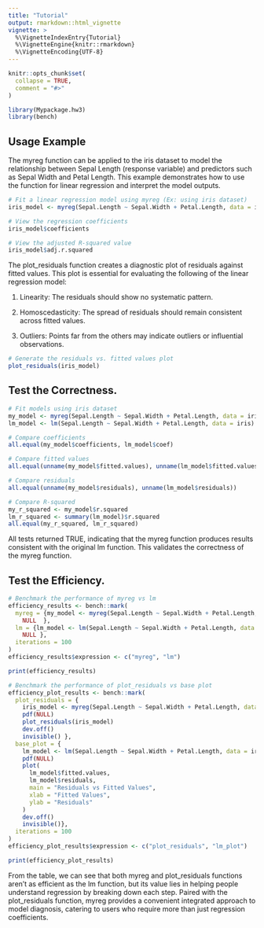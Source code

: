 ```yaml
---
title: "Tutorial"
output: rmarkdown::html_vignette
vignette: >
  %\VignetteIndexEntry{Tutorial}
  %\VignetteEngine{knitr::rmarkdown}
  %\VignetteEncoding{UTF-8}
---
```


```r
knitr::opts_chunk$set(
  collapse = TRUE,
  comment = "#>"
)
```

```r
library(Mypackage.hw3)
library(bench)
```

## Usage Example
The myreg function can be applied to the iris dataset to model the relationship between Sepal Length (response variable) and predictors such as Sepal Width and Petal Length. This example demonstrates how to use the function for linear regression and interpret the model outputs.
```r
# Fit a linear regression model using myreg (Ex: using iris dataset)
iris_model <- myreg(Sepal.Length ~ Sepal.Width + Petal.Length, data = iris)

# View the regression coefficients
iris_model$coefficients

# View the adjusted R-squared value
iris_model$adj.r.squared
```

The plot_residuals function creates a diagnostic plot of residuals against fitted values. This plot is essential for evaluating the following of the linear regression model:

1) Linearity: The residuals should show no systematic pattern.

2) Homoscedasticity: The spread of residuals should remain consistent across fitted values.

3) Outliers: Points far from the others may indicate outliers or influential observations.
```r
# Generate the residuals vs. fitted values plot
plot_residuals(iris_model)
```

## Test the Correctness.
```r
# Fit models using iris dataset
my_model <- myreg(Sepal.Length ~ Sepal.Width + Petal.Length, data = iris)
lm_model <- lm(Sepal.Length ~ Sepal.Width + Petal.Length, data = iris)

# Compare coefficients
all.equal(my_model$coefficients, lm_model$coef)

# Compare fitted values
all.equal(unname(my_model$fitted.values), unname(lm_model$fitted.values))

# Compare residuals
all.equal(unname(my_model$residuals), unname(lm_model$residuals))

# Compare R-squared
my_r_squared <- my_model$r.squared
lm_r_squared <- summary(lm_model)$r.squared
all.equal(my_r_squared, lm_r_squared)
```
All tests returned TRUE, indicating that the myreg function produces results consistent 
with the original lm function. This validates the correctness of the myreg function.

## Test the Efficiency.
```r
# Benchmark the performance of myreg vs lm
efficiency_results <- bench::mark(
  myreg = {my_model <- myreg(Sepal.Length ~ Sepal.Width + Petal.Length, data = iris)
    NULL  },
  lm = {lm_model <- lm(Sepal.Length ~ Sepal.Width + Petal.Length, data = iris)
    NULL },
  iterations = 100  
)
efficiency_results$expression <- c("myreg", "lm")

print(efficiency_results)
```

```r
# Benchmark the performance of plot_residuals vs base plot
efficiency_plot_results <- bench::mark(
  plot_residuals = {
    iris_model <- myreg(Sepal.Length ~ Sepal.Width + Petal.Length, data = iris)
    pdf(NULL) 
    plot_residuals(iris_model)
    dev.off() 
    invisible() },
  base_plot = {
    lm_model <- lm(Sepal.Length ~ Sepal.Width + Petal.Length, data = iris)
    pdf(NULL) 
    plot(
      lm_model$fitted.values, 
      lm_model$residuals, 
      main = "Residuals vs Fitted Values",
      xlab = "Fitted Values", 
      ylab = "Residuals"
    )
    dev.off() 
    invisible()},
  iterations = 100 
)
efficiency_plot_results$expression <- c("plot_residuals", "lm_plot")

print(efficiency_plot_results)
```
From the table, we can see that both myreg and plot_residuals functions aren’t as efficient as the lm function, but its value lies in helping people understand regression by breaking down each step. Paired with the plot_residuals function, myreg provides a convenient integrated approach to model diagnosis, catering to users who require more than just regression coefficients.
